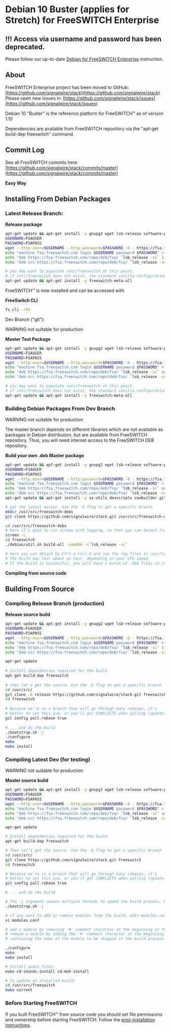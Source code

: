 
# Debian 10 Buster (applies for Stretch) for FreeSWITCH Enterprise 

## !!! Access via username and password has been deprecated.
Please follow our up-to-date [Debian for FreeSWITCH Enterprise](../Debian_for_FreeSWITCH_Enterprise) instruction.

## About

FreeSWITCH Enterprise project has been moved to GitHub: [https://github.com/signalwire/stack](https://github.com/signalwire/stack)  
Please open new issues in: [https://github.com/signalwire/stack/issues](https://github.com/signalwire/stack/issues)

Debian 10 "Buster" is the reference platform for FreeSWITCH™ as of version 1.10

Dependencies are available from FreeSWITCH repository via the "apt-get build-dep freeswitch" command.

## Commit Log

See all FreeSWITCH commits here: [https://github.com/signalwire/stack/commits/master](https://github.com/signalwire/stack/commits/master)

**Easy Way**

## Installing From Debian Packages

### Latest Release Branch:

**Release package**

```bash
apt-get update && apt-get install -y gnupg2 wget lsb-release software-properties-common apt-transport-https 
USERNAME=FSAUSER
PASSWORD=FSAPASS
wget --http-user=$USERNAME --http-password=$PASSWORD -O - https://fsa.freeswitch.com/repo/deb/fsa/pubkey.gpg | apt-key add -
echo "machine fsa.freeswitch.com login $USERNAME password $PASSWORD" > /etc/apt/auth.conf
echo "deb https://fsa.freeswitch.com/repo/deb/fsa/ `lsb_release -sc` 1.8" > /etc/apt/sources.list.d/freeswitch.list
echo "deb-src https://fsa.freeswitch.com/repo/deb/fsa/ `lsb_release -sc` 1.8" >> /etc/apt/sources.list.d/freeswitch.list

# you may want to populate /etc/freeswitch at this point.
# if /etc/freeswitch does not exist, the standard vanilla configuration is deployed
apt-get update && apt-get install -y freeswitch-meta-all
```

FreeSWITCH™ is now installed and can be accessed with

**FreeSwitch CLI**

```bash
fs_cli -rRS
```

Dev Branch ("git"):

WARNING not suitable for production

**Master Test Package**

```bash
apt-get update && apt-get install -y gnupg2 wget lsb-release software-properties-common apt-transport-https 
USERNAME=FSAUSER
PASSWORD=FSAPASS
wget --http-user=$USERNAME --http-password=$PASSWORD -O - https://fsa.freeswitch.com/repo/deb/fsa/pubkey.gpg | apt-key add -
echo "machine fsa.freeswitch.com login $USERNAME password $PASSWORD" > /etc/apt/auth.conf
echo "deb https://fsa.freeswitch.com/repo/deb/fsa/ `lsb_release -sc` unstable" > /etc/apt/sources.list.d/freeswitch.list
echo "deb-src https://fsa.freeswitch.com/repo/deb/fsa/ `lsb_release -sc` unstable" >> /etc/apt/sources.list.d/freeswitch.list

# you may want to populate /etc/freeswitch at this point.
# if /etc/freeswitch does not exist, the standard vanilla configuration is deployed
apt-get update && apt-get install -y freeswitch-meta-all
```

### Building Debian Packages From Dev Branch

WARNING not suitable for production

The master branch depends on different libraries which are not available as packages in Debian distribution, but are available from FreeSWITCH repository. Thus, you will need internet access to the FreeSWITCH DEB repository.

**Build your own .deb Master package**

```bash
apt-get update && apt-get install -y gnupg2 wget lsb-release software-properties-common apt-transport-https 
USERNAME=FSAUSER
PASSWORD=FSAPASS
wget --http-user=$USERNAME --http-password=$PASSWORD -O - https://fsa.freeswitch.com/repo/deb/fsa/pubkey.gpg | apt-key add -
echo "machine fsa.freeswitch.com login $USERNAME password $PASSWORD" > /etc/apt/auth.conf
echo "deb https://fsa.freeswitch.com/repo/deb/fsa/ `lsb_release -sc` unstable" > /etc/apt/sources.list.d/freeswitch.list
echo "deb-src https://fsa.freeswitch.com/repo/deb/fsa/ `lsb_release -sc` unstable" >> /etc/apt/sources.list.d/freeswitch.list
apt-get update && apt-get install -y xz-utils devscripts cowbuilder git screen

# get the latest master. Use the -b flag to get a specific branch
mkdir /usr/src/freeswitch-debs
git clone https://github.com/signalwire/stack.git /usr/src/freeswitch-debs/freeswitch

cd /usr/src/freeswitch-debs
# here it's good to run screen with logging, so that you can detach from the shell prompt
screen -L
cd freeswitch
./debian/util.sh build-all -aamd64 -c`lsb_release -sc`

# here you can detach by Ctrl-a Ctrl-d and see the log files in /usr/src/freeswitch-debs/log/ folder.
# The build may last about an hour, depending on your CPU speed.
# If the build is successful, you will have a bunch of .deb files in /usr/src/freeswitch-debs


```

**Compiling from source code**

## Building From Source

### Compiling Release Branch (production)

**Release source build**

```bash
apt-get update && apt-get install -y gnupg2 wget lsb-release software-properties-common apt-transport-https 
USERNAME=FSAUSER
PASSWORD=FSAPASS
wget --http-user=$USERNAME --http-password=$PASSWORD -O - https://fsa.freeswitch.com/repo/deb/fsa/pubkey.gpg | apt-key add -
echo "machine fsa.freeswitch.com login $USERNAME password $PASSWORD" > /etc/apt/auth.conf
echo "deb https://fsa.freeswitch.com/repo/deb/fsa/ `lsb_release -sc` 1.8" > /etc/apt/sources.list.d/freeswitch.list
echo "deb-src https://fsa.freeswitch.com/repo/deb/fsa/ `lsb_release -sc` 1.8" >> /etc/apt/sources.list.d/freeswitch.list

apt-get update
 
# Install dependencies required for the build
apt-get build-dep freeswitch
 
# then let's get the source. Use the -b flag to get a specific branch
cd /usr/src/
git clone -b release https://github.com/signalwire/stack.git freeswitch
cd freeswitch
 
# Because we're in a branch that will go through many rebases, it's
# better to set this one, or you'll get CONFLICTS when pulling (update).
git config pull.rebase true
 
# ... and do the build
./bootstrap.sh -j
./configure
make
make install
```

### Compiling Latest Dev (for testing)

WARNING not suitable for production

**Master source build**

```bash
apt-get update && apt-get install -y gnupg2 wget lsb-release software-properties-common apt-transport-https 
USERNAME=FSAUSER
PASSWORD=FSAPASS
wget --http-user=$USERNAME --http-password=$PASSWORD -O - https://fsa.freeswitch.com/repo/deb/fsa/pubkey.gpg | apt-key add -
echo "machine fsa.freeswitch.com login $USERNAME password $PASSWORD" > /etc/apt/auth.conf
echo "deb https://fsa.freeswitch.com/repo/deb/fsa/ `lsb_release -sc` unstable" > /etc/apt/sources.list.d/freeswitch.list
echo "deb-src https://fsa.freeswitch.com/repo/deb/fsa/ `lsb_release -sc` unstable" >> /etc/apt/sources.list.d/freeswitch.list

apt-get update

# Install dependencies required for the build
apt-get build-dep freeswitch

# Then let's get the source. Use the -b flag to get a specific branch
cd /usr/src/
git clone https://github.com/signalwire/stack.git freeswitch
cd freeswitch

# Because we're in a branch that will go through many rebases, it's
# better to set this one, or you'll get CONFLICTS when pulling (update).
git config pull.rebase true

# ... and do the build

# The -j argument spawns multiple threads to speed the build process, but causes trouble on some systems
./bootstrap.sh -j

# if you want to add or remove modules from the build, edit modules.conf
vi modules.conf

# add a module by removing '#' comment character at the beginning of the line
# remove a module by adding the '#' comment character at the beginning of the line 
# containing the name of the module to be skipped in the build process

./configure
make
make install

# Install audio files:
make cd-sounds-install cd-moh-install

# To update an installed build:
cd /usr/src/freeswitch
make current
```

### Before Starting FreeSWITCH

If you built FreeSWITCH™ from source code you should set file permissions and ownership before starting FreeSWITCH. Follow the [post-installation instructions](./Debian-Post-Install-Tasks_13172868.mdx#about).


